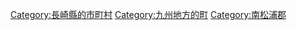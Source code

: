 {{Commonscat|Shinkamigoto, Nagasaki}}
{{Catmore}}

{{DEFAULTSORT:Shinkamigoto}}
[[Category:長崎縣的市町村|Category:長崎縣的市町村]]
[[Category:九州地方的町|Category:九州地方的町]]
[[Category:南松浦郡|Category:南松浦郡]]